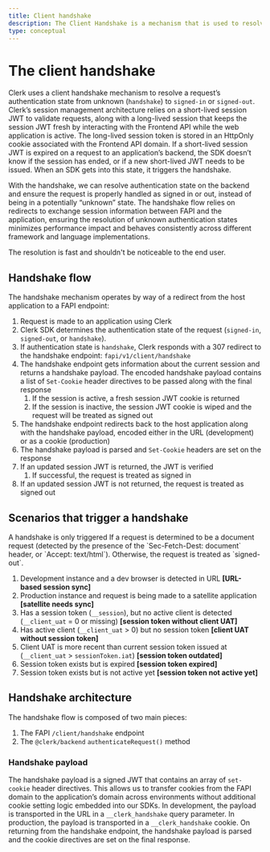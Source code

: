 ```yaml
---
title: Client handshake
description: The Client Handshake is a mechanism that is used to resolve a request’s authentication state from “unknown” to definitively signed in or signed out.
type: conceptual
---
```


# The client handshake

Clerk uses a client handshake mechanism to resolve a request’s authentication state from unknown (`handshake`) to `signed-in` or `signed-out`. Clerk’s session management architecture relies on a short-lived session JWT to validate requests, along with a long-lived session that keeps the session JWT fresh by interacting with the Frontend API while the web application is active. The long-lived session token is stored in an HttpOnly cookie associated with the Frontend API domain. If a short-lived session JWT is expired on a request to an application’s backend, the SDK doesn’t know if the session has ended, or if a new short-lived JWT needs to be issued. When an SDK gets into this state, it triggers the handshake.

With the handshake, we can resolve authentication state on the backend and ensure the request is properly handled as signed in or out, instead of being in a potentially “unknown” state. The handshake flow relies on redirects to exchange session information between FAPI and the application, ensuring the resolution of unknown authentication states minimizes performance impact and behaves consistently across different framework and language implementations.

The resolution is fast and shouldn't be noticeable to the end user.

## Handshake flow

The handshake mechanism operates by way of a redirect from the host application to a FAPI endpoint:

1. Request is made to an application using Clerk
2. Clerk SDK determines the authentication state of the request (`signed-in`, `signed-out`, or `handshake`).
3. If authentication state is `handshake`, Clerk responds with a 307 redirect to the handshake endpoint: `fapi/v1/client/handshake`
4. The handshake endpoint gets information about the current session and returns a handshake payload. The encoded handshake payload contains a list of `Set-Cookie` header directives to be passed along with the final response
    1. If the session is active, a fresh session JWT cookie is returned
    2. If the session is inactive, the session JWT cookie is wiped and the request will be treated as signed out
5. The handshake endpoint redirects back to the host application along with the handshake payload, encoded either in the URL (development) or as a cookie (production)
6. The handshake payload is parsed and `Set-Cookie` headers are set on the response
7. If an updated session JWT is returned, the JWT is verified
    1. If successful, the request is treated as signed in
8. If an updated session JWT is not returned, the request is treated as signed out

## Scenarios that trigger a handshake

<Callout type="warning">
A handshake is only triggered If a request is determined to be a document request (detected by the presence of the `Sec-Fetch-Dest: document` header, or `Accept: text/html`). Otherwise, the request is treated as `signed-out`.
</Callout>

1. Development instance and a dev browser is detected in URL **[URL-based session sync]**
2. Production instance and request is being made to a satellite application **[satellite needs sync]**
3. Has a session token (`__session`), but no active client is detected (`__client_uat` = 0 or missing) **[session token without client UAT]**
4. Has active client (`__client_uat` > 0) but no session token **[client UAT without session token]**
5. Client UAT is more recent than current session token issued at (`__client_uat` > `sessionToken.iat`) **[session token outdated]**
6. Session token exists but is expired **[session token expired]**
7. Session token exists but is not active yet **[session token not active yet]**

## Handshake architecture

The handshake flow is composed of two main pieces:

1. The FAPI `/client/handshake` endpoint
2. The `@clerk/backend` `authenticateRequest()` method

### Handshake payload

The handshake payload is a signed JWT that contains an array of `set-cookie` header directives. This allows us to transfer cookies from the FAPI domain to the application’s domain across environments without additional cookie setting logic embedded into our SDKs. In development, the payload is transported in the URL in a `__clerk_handshake` query parameter. In production, the payload is transported in a `__clerk_handshake` cookie. On returning from the handshake endpoint, the handshake payload is parsed and the cookie directives are set on the final response.